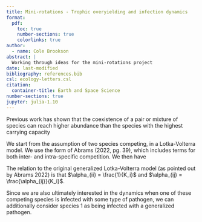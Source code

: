 ```yaml
---
title: Mini-rotations - Trophic overyielding and infection dynamics
format: 
  pdf:
    toc: true
    number-sections: true
    colorlinks: true
author:
  - name: Cole Brookson
abstract: |
  Working through ideas for the mini-rotations project
date: last-modified
bibliography: references.bib
csl: ecology-letters.csl
citation:
  container-title: Earth and Space Science
number-sections: true
jupyter: julia-1.10
---
```


\section{Background}

Previous work has shown that the coexistence of a pair or mixture of species can reach higher abundance than the species with the highest carrying capacity 

\section{Methods}

We start from the assumption of two species competing, in a Lotka-Volterra model. We use the form of Abrams (2022, pg. 39), which includes terms for both inter- and intra-specific competition. We then have

\begin{equation}
  \label{eqn:simple-lv-1}
  \frac{dN_1}{dt} = N_1(r_1 - \alpha_{11}N_1 - \alpha_{12}N_2)
\end{equation} \begin{equation}
  \label{eqn:simple-lv-2}
  \frac{dN_2}{dt} = N_2(r_2 - \alpha_{21}N_1 - \alpha_{22}N_2)
\end{equation}

The relation to the original generalized Lotka-Volterra model (as pointed out by Abrams 2022) is that $\alpha_{ii} = \frac{1}{K_i}$ and $\alpha_{ij} = \frac{\alpha_{ij}}{K_i}$. 

\begin{table}[hpt]
\centering
\begin{tabular}{ |m{4cm}||m{7cm}|}
     \hline
     \multicolumn{2}{|c|}{Model Parameters} \\
     \hline
     \textbf{Term} & \textbf{Description} \\
     \hline
     $N_i$ & Abundance of species $i$ \\
     $r_i$ & Growth rate of species $i$ \\
     $\alpha_{ii}$ & Intraspecific competition within species $i$ \\
     $\alpha_{ij}$ & Interspecific competition between species $i$ and $j$ \\
     \hline
\end{tabular}
\caption{Parameter values for our model systems}
\label{table:parameters}
\end{table}

Since we are also ultimately interested in the dynamics when one of these competing species is infected with some type of pathogen, we can additionally consider species 1 as being infected with a generalized pathogen.